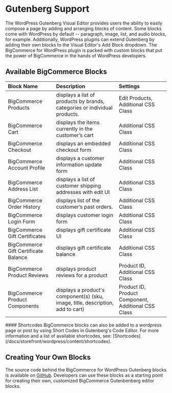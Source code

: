 # Gutenberg Support

The WordPress Gutenberg Visual Editor provides users the ability to easily compose a page by adding and arranging blocks of content. Some blocks come with WordPress by default -- paragraph, image, list, and audio blocks, for example. Additionally, WordPress plugins can extend Gutenberg by adding their own blocks to the Visual Editor's Add Block dropdown. The BigCommerce for WordPress plugin is packed with custom blocks that put the power of BigCommerce in the hands of WordPress developers.

## Available BigCommerce Blocks

| Block Name| Description| Settings|
|:--|:--|:--|
| BigCommerce Products| displays a list of products by brands, categories or individual products.| Edit Products, Additional CSS Class                 |
| BigCommerce Cart                     | displays the items currently in the customer’s cart                             | Additional CSS Class                                |
| BigCommerce Checkout                 | displays an embedded checkout form                                              | Additional CSS Class                                |
| BigCommerce Account Profile          | displays a customer information update form                                     | Additional CSS Class                                |
| BigCommerce Address List             | displays a list of customer shipping addresses with edit UI                     | Additional CSS Class                                |
| BigCommerce Order History            | displays list of the customer’s past orders.                                    | Additional CSS Class                                |
| BigCommerce Login Form               | displays customer login form                                                    | Additional CSS Class                                |
| BigCommerce Gift Certificates        | displays gift certificate UI                                                    | Additional CSS Class                                |
| BigCommerce Gift Certificate Balance | displays gift certificate balance                                               | Additional CSS Class                                |
| BigCommerce Product Reviews          | displays product reviews for a product                                          | Product ID, Additional CSS Class                    |
| BigCommerce Product Components       | displays a product's component(s) (sku, image, title, description, add to cart) | Product ID, Product Component, Additional CSS Class |

<Callout type="info">
  #### Shortcodes
  BigCommerce blocks can also be added to a wordpress page or post by using Short Codes in Gutenberg's Code Editor. For more information and a list of available shortcodes, see: [Shortcodes](/docs/storefront/wordpress/content/shortcodes).
</Callout>

## Creating Your Own Blocks

The source code behind the BigCommerce for WordPress Gutenberg blocks is available on [GitHub](https://github.com/bigcommerce/bigcommerce-for-wordpress/tree/master/src/BigCommerce/Editor/Gutenberg/Blocks). Developers can use these blocks as a starting point for creating their own, customized BigCommerce Gutenbenberg editor blocks.
